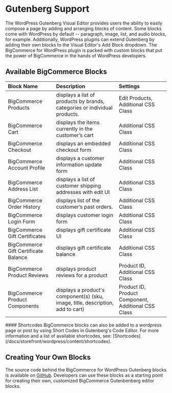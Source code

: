 # Gutenberg Support

The WordPress Gutenberg Visual Editor provides users the ability to easily compose a page by adding and arranging blocks of content. Some blocks come with WordPress by default -- paragraph, image, list, and audio blocks, for example. Additionally, WordPress plugins can extend Gutenberg by adding their own blocks to the Visual Editor's Add Block dropdown. The BigCommerce for WordPress plugin is packed with custom blocks that put the power of BigCommerce in the hands of WordPress developers.

## Available BigCommerce Blocks

| Block Name| Description| Settings|
|:--|:--|:--|
| BigCommerce Products| displays a list of products by brands, categories or individual products.| Edit Products, Additional CSS Class                 |
| BigCommerce Cart                     | displays the items currently in the customer’s cart                             | Additional CSS Class                                |
| BigCommerce Checkout                 | displays an embedded checkout form                                              | Additional CSS Class                                |
| BigCommerce Account Profile          | displays a customer information update form                                     | Additional CSS Class                                |
| BigCommerce Address List             | displays a list of customer shipping addresses with edit UI                     | Additional CSS Class                                |
| BigCommerce Order History            | displays list of the customer’s past orders.                                    | Additional CSS Class                                |
| BigCommerce Login Form               | displays customer login form                                                    | Additional CSS Class                                |
| BigCommerce Gift Certificates        | displays gift certificate UI                                                    | Additional CSS Class                                |
| BigCommerce Gift Certificate Balance | displays gift certificate balance                                               | Additional CSS Class                                |
| BigCommerce Product Reviews          | displays product reviews for a product                                          | Product ID, Additional CSS Class                    |
| BigCommerce Product Components       | displays a product's component(s) (sku, image, title, description, add to cart) | Product ID, Product Component, Additional CSS Class |

<Callout type="info">
  #### Shortcodes
  BigCommerce blocks can also be added to a wordpress page or post by using Short Codes in Gutenberg's Code Editor. For more information and a list of available shortcodes, see: [Shortcodes](/docs/storefront/wordpress/content/shortcodes).
</Callout>

## Creating Your Own Blocks

The source code behind the BigCommerce for WordPress Gutenberg blocks is available on [GitHub](https://github.com/bigcommerce/bigcommerce-for-wordpress/tree/master/src/BigCommerce/Editor/Gutenberg/Blocks). Developers can use these blocks as a starting point for creating their own, customized BigCommerce Gutenbenberg editor blocks.
